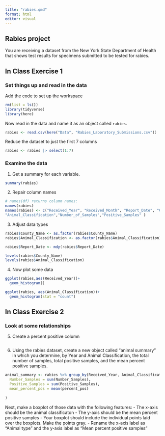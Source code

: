 ```yaml
---
title: "rabies.qmd"
format: html
editor: visual
---
```


## Rabies project

You are receiving a dataset from the New York State Department of Health that shows test results for specimens submitted to be tested for rabies.

## In Class Exercise 1

### Set things up and read in the data

Add the code to set up the workspace

```r
rm(list = ls())
library(tidyverse)
library(here)
```

Now read in the data and name it as an object called `rabies`.

```r
rabies <- read.csv(here("Data", "Rabies_Laboratory_Submissions.csv"))
```

Reduce the dataset to just the first 7 columns

```r
rabies <- rabies |> select(1:7)
```

### Examine the data

1.  Get a summary for each variable.

```r
summary(rabies)
```

2.  Repair column names

```r
# names(df) returns column names:
names(rabies)
names(rabies) <- c("Received_Year", "Received_Month", "Report_Date", "County_Name",        
"Animal_Classification","Number_of_Samples","Positive_Samples" )
```

3.  Adjust data types

```r
rabies$County_Name <- as.factor(rabies$County_Name)
rabies$Animal_Classification <- as.factor(rabies$Animal_Classification)

rabies$Report_Date <- mdy(rabies$Report_Date)

levels(rabies$County_Name)
levels(rabies$Animal_Classification)
```

4.  Now plot some data

```r
ggplot(rabies,aes(Received_Year))+
  geom_histogram()

ggplot(rabies, aes(Animal_Classification))+
  geom_histogram(stat = "count")
```

## In Class Exercise 2

### Look at some relationships

5.  Create a percent positive column

```r

```

6.  Using the rabies dataset, create a new object called "animal summary" in which you determine, by Year and Animal Classification, the total number of samples, total positive samples, and the mean percent positive samples.

```r
animal_summary <- rabies %>% group_by(Received_Year, Animal_Classification) %>% summarise(
  Number_Samples = sum(Number_Samples),
  Positive_Samples = sum(Positive_Samples),
  mean_percent_pos = mean(percent_pos)
  
)


```

Next, make a boxplot of those data with the following features: - The x-axis should be the animal classificaton - The y-axis should be the mean percent positive samples - Your boxplot should include the individual points laid over the boxplots. Make the points gray. - Rename the x-axis label as "Animal type" and the y-axis label as "Mean percent positive samples"

```r

```
